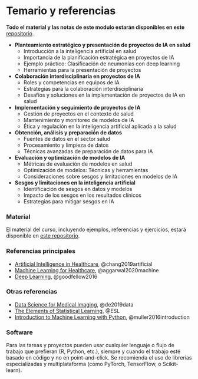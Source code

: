 # Temario y referencias {-}

**Todo el material y las notas de este modulo estarán disponibles en este** [repositorio](https://github.com/davescudero/diplomadoIA24).

- **Planteamiento estratégico y presentación de proyectos de IA en salud**
  - Introducción a la inteligencia artificial en salud
  - Importancia de la planificación estratégica en proyectos de IA
  - Ejemplo práctico: Clasificación de neumonías con deep learning
  - Herramientas para la presentación de proyectos

- **Colaboración interdisciplinaria en proyectos de IA**
  - Roles y competencias en equipos de IA
  - Estrategias para la colaboración interdisciplinaria
  - Desafíos y soluciones en la implementación de proyectos de IA en salud

- **Implementación y seguimiento de proyectos de IA**
  - Gestión de proyectos en el contexto de salud
  - Mantenimiento y monitoreo de modelos de IA
  - Ética y regulación en la inteligencia artificial aplicada a la salud

- **Obtención, análisis y preparación de datos**
  - Fuentes de datos en el sector salud
  - Procesamiento y limpieza de datos
  - Técnicas avanzadas de preparación de datos para IA

- **Evaluación y optimización de modelos de IA**
  - Métricas de evaluación de modelos en salud
  - Optimización de modelos: Técnicas y herramientas
  - Consideraciones sobre sesgos y limitaciones en modelos de IA

- **Sesgos y limitaciones en la inteligencia artificial**
  - Identificación de sesgos en datos y modelos
  - Impacto de los sesgos en los resultados clínicos
  - Estrategias para mitigar sesgos en IA

### Material {-}

El material del curso, incluyendo ejemplos, referencias  y ejercicios, estará disponible en [este repositorio](https://github.com/davescudero/diplomadoIA24).

### Referencias principales {-}

- [Artificial Intelligence in Healthcare](https://link.springer.com/book/10.1007/978-3-030-32150-5), @chang2019artificial
- [Machine Learning for Healthcare](https://www.elsevier.com/books/machine-learning-for-healthcare/9780128188067), @aggarwal2020machine
- [Deep Learning](https://www.deeplearningbook.org/), @goodfellow2016

### Otras referencias {-}

- [Data Science for Medical Imaging](https://link.springer.com/book/10.1007/978-3-030-13969-8), @de2019data
- [The Elements of Statistical Learning](https://web.stanford.edu/~hastie/ElemStatLearn/), @ESL
- [Introduction to Machine Learning with Python](https://www.oreilly.com/library/view/introduction-to-machine/9781449369880/), @muller2016introduction

### Software {-}

Para las tareas y proyectos pueden usar cualquier lenguaje o flujo de trabajo que prefieran (R, Python, etc.), siempre y cuando el trabajo esté basado en código y no en point-and-click. Se recomienda el uso de librerías especializadas y multiplataforma (como PyTorch, TensorFlow, o Scikit-learn).
